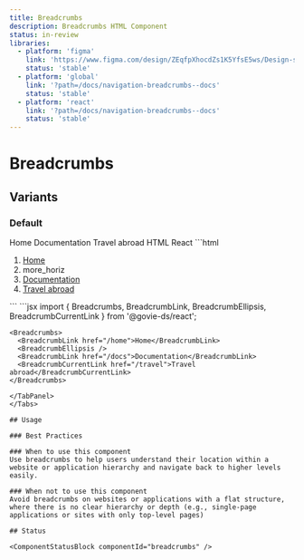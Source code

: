```yaml
---
title: Breadcrumbs
description: Breadcrumbs HTML Component
status: in-review
libraries:
  - platform: 'figma'
    link: 'https://www.figma.com/design/ZEqfpXhocdZs1K5YfsE5ws/Design-system?node-id=3109-2186'
    status: 'stable'
  - platform: 'global'
    link: '?path=/docs/navigation-breadcrumbs--docs'
    status: 'stable'
  - platform: 'react'
    link: '?path=/docs/navigation-breadcrumbs--docs'
    status: 'stable'
---
```


# Breadcrumbs

## Variants

### Default

<ComponentContainer>
  <Breadcrumbs>
    <BreadcrumbLink href="/home">Home</BreadcrumbLink>
    <BreadcrumbEllipsis />
    <BreadcrumbLink href="/docs">Documentation</BreadcrumbLink>
    <BreadcrumbCurrentLink href="/travel">Travel abroad</BreadcrumbCurrentLink>
  </Breadcrumbs>
</ComponentContainer>

<Tabs id="tab1">
  <TabList>
    <TabItem value="tab11" checked>HTML</TabItem>
    <TabItem value="tab13">React</TabItem>
  </TabList>
  <TabPanel value="tab11">
  ```html
   <nav aria-label="Breadcrumbs" class="gi-breadcrumbs">
      <ol role="list">
        <li role="listitem">
          <a href="/home" class="gi-link gi-link-inherit" aria-label="Home page">Home</a>
        </li>
            <li role="listitem">
              <div aria-hidden="true">
                  <span class="material-symbols-outlined gi-gray-700">more_horiz</span>
              </div>
            </li>
        <li role="listitem">
          <a href="/docs" class="gi-link gi-link-inherit" aria-label="Documentation page">Documentation</a>
        </li>
        <li role="listitem">
          <a href="/travel" class="gi-link gi-link-inherit" aria-label="Travel page" aria-current="page">Travel abroad</a>
        </li>
      </ol>
    </nav>
  ```
  </TabPanel>
  <TabPanel value="tab13">
  ```jsx
    import { Breadcrumbs, BreadcrumbLink, BreadcrumbEllipsis, BreadcrumbCurrentLink } from '@govie-ds/react';

    <Breadcrumbs>
      <BreadcrumbLink href="/home">Home</BreadcrumbLink>
      <BreadcrumbEllipsis />
      <BreadcrumbLink href="/docs">Documentation</BreadcrumbLink>
      <BreadcrumbCurrentLink href="/travel">Travel abroad</BreadcrumbCurrentLink>
    </Breadcrumbs>
  ```
</TabPanel>
</Tabs>

## Usage

### Best Practices

### When to use this component
Use breadcrumbs to help users understand their location within a website or application hierarchy and navigate back to higher levels easily.

### When not to use this component
Avoid breadcrumbs on websites or applications with a flat structure, where there is no clear hierarchy or depth (e.g., single-page applications or sites with only top-level pages)

## Status

<ComponentStatusBlock componentId="breadcrumbs" />
